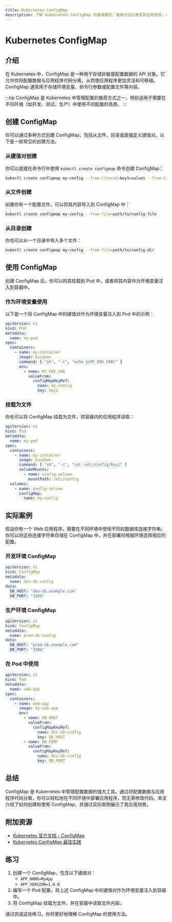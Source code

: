 ```yaml
---
title: Kubernetes ConfigMap
description: 了解 Kubernetes ConfigMap 的基本概念、使用方法以及实际应用场景。本文适合初学者，包含代码示例和实际案例。
---
```


# Kubernetes ConfigMap

## 介绍

在 Kubernetes 中，ConfigMap 是一种用于存储非敏感配置数据的 API 对象。它允许你将配置数据与应用程序代码分离，从而使应用程序更加灵活和可移植。ConfigMap 通常用于存储环境变量、命令行参数或配置文件等内容。

:::tip
ConfigMap 是 Kubernetes 中管理配置的推荐方式之一，特别适用于需要在不同环境（如开发、测试、生产）中使用不同配置的场景。
:::

## 创建 ConfigMap

你可以通过多种方式创建 ConfigMap，包括从文件、目录或直接定义键值对。以下是一些常见的创建方法。

### 从键值对创建

你可以直接在命令行中使用 `kubectl create configmap` 命令创建 ConfigMap：

```bash
kubectl create configmap my-config --from-literal=key1=value1 --from-literal=key2=value2
```

### 从文件创建

如果你有一个配置文件，可以将其内容导入到 ConfigMap 中：

```bash
kubectl create configmap my-config --from-file=path/to/config-file
```

### 从目录创建

你也可以从一个目录中导入多个文件：

```bash
kubectl create configmap my-config --from-file=path/to/config-dir
```

## 使用 ConfigMap

创建 ConfigMap 后，你可以将其挂载到 Pod 中，或者将其内容作为环境变量注入到容器中。

### 作为环境变量使用

以下是一个将 ConfigMap 中的键值对作为环境变量注入到 Pod 中的示例：

```yaml
apiVersion: v1
kind: Pod
metadata:
  name: my-pod
spec:
  containers:
    - name: my-container
      image: busybox
      command: [ "sh", "-c", "echo $(MY_ENV_VAR)" ]
      env:
        - name: MY_ENV_VAR
          valueFrom:
            configMapKeyRef:
              name: my-config
              key: key1
```

### 挂载为文件

你也可以将 ConfigMap 挂载为文件，供容器内的应用程序读取：

```yaml
apiVersion: v1
kind: Pod
metadata:
  name: my-pod
spec:
  containers:
    - name: my-container
      image: busybox
      command: [ "sh", "-c", "cat /etc/config/key1" ]
      volumeMounts:
        - name: config-volume
          mountPath: /etc/config
  volumes:
    - name: config-volume
      configMap:
        name: my-config
```

## 实际案例

假设你有一个 Web 应用程序，需要在不同环境中使用不同的数据库连接字符串。你可以将这些连接字符串存储在 ConfigMap 中，并在部署时根据环境选择相应的配置。

### 开发环境 ConfigMap

```yaml
apiVersion: v1
kind: ConfigMap
metadata:
  name: dev-db-config
data:
  DB_HOST: "dev-db.example.com"
  DB_PORT: "3306"
```

### 生产环境 ConfigMap

```yaml
apiVersion: v1
kind: ConfigMap
metadata:
  name: prod-db-config
data:
  DB_HOST: "prod-db.example.com"
  DB_PORT: "3306"
```

### 在 Pod 中使用

```yaml
apiVersion: v1
kind: Pod
metadata:
  name: web-app
spec:
  containers:
    - name: web-app
      image: my-web-app
      env:
        - name: DB_HOST
          valueFrom:
            configMapKeyRef:
              name: dev-db-config
              key: DB_HOST
        - name: DB_PORT
          valueFrom:
            configMapKeyRef:
              name: dev-db-config
              key: DB_PORT
```

## 总结

ConfigMap 是 Kubernetes 中管理配置数据的强大工具。通过将配置数据与应用程序代码分离，你可以轻松地在不同环境中部署应用程序，而无需修改代码。本文介绍了如何创建和使用 ConfigMap，并通过实际案例展示了其应用场景。

## 附加资源

- [Kubernetes 官方文档 - ConfigMap](https://kubernetes.io/docs/concepts/configuration/configmap/)
- [Kubernetes ConfigMap 最佳实践](https://kubernetes.io/docs/concepts/configuration/configmap/#best-practices)

## 练习

1. 创建一个 ConfigMap，包含以下键值对：
   - `APP_NAME=MyApp`
   - `APP_VERSION=1.0.0`
2. 编写一个 Pod 配置，将上述 ConfigMap 中的键值对作为环境变量注入到容器中。
3. 将 ConfigMap 挂载为文件，并在容器中读取文件内容。

通过完成这些练习，你将更好地理解 ConfigMap 的使用方法。